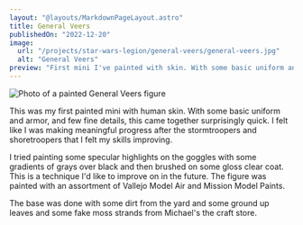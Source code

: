 ```yaml
---
layout: "@layouts/MarkdownPageLayout.astro"
title: General Veers
publishedOn: "2022-12-20"
image:
  url: "/projects/star-wars-legion/general-veers/general-veers.jpg"
  alt: "General Veers"
preview: "First mini I've painted with skin. With some basic uniform and armor, and few fine details, this came together surprisingly quick."
---
```


![Photo of a painted General Veers figure](/projects/star-wars-legion/general-veers/general-veers.jpg)

This was my first painted mini with human skin. With some basic uniform and armor, and few fine details, this came together surprisingly quick. I felt like I was making meaningful progress after the stormtroopers and shoretroopers that I felt my skills improving.

I tried painting some specular highlights on the goggles with some gradients of grays over black and then brushed on some gloss clear coat. This is a technique I'd like to improve on in the future. The figure was painted with an assortment of Vallejo Model Air and Mission Model Paints.

The base was done with some dirt from the yard and some ground up leaves and some fake moss strands from Michael's the craft store.
